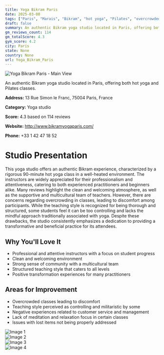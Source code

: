 ```yaml
---
title: Yoga Bikram Paris
date: 2025-03-08
tags: ["Paris", "Marais", "Bikram", "hot yoga", "Pilates", "overcrowded", "professional", "Paris"]  
draft: false
summary: An authentic Bikram yoga studio located in Paris, offering both hot yoga and Pilates classes.
gm_reviews_count: 114
gm_totalScore: 4.3
gym_score: 4.2
city: Paris
state: None
country: None
url: Yoga_Bikram_Paris
---
```


<div className="aspect-[16/9] relative my-8">
  <img 
    src="https://lh5.googleusercontent.com/p/AF1QipNJ5FMqjA6IETFo2cLiUV1ZKRyCLpyAlPO0Z7Yi=w1920-h1080-k-no"
    alt="Yoga Bikram Paris - Main View"
    className="object-cover absolute inset-0 w-full h-full rounded-lg"
  />
</div>

An authentic Bikram yoga studio located in Paris, offering both hot yoga and Pilates classes.

**Address:** 13 Rue Simon le Franc, 75004 Paris, France

**Category:** Yoga studio

**Score:** 4.3 based on 114 reviews

**Website:** http://www.bikramyogaparis.com/

**Phone:** +33 1 42 47 18 52

# Studio Presentation

This yoga studio offers an authentic Bikram experience, characterized by a rigorous 90-minute hot yoga class in a well-heated environment. The instructors are widely appreciated for their professionalism and attentiveness, catering to both experienced practitioners and beginners alike. Many reviews highlight the clean and welcoming atmosphere, as well as the supportive and multicultural team of teachers. However, there are concerns regarding overcrowding in classes, leading to discomfort among participants. While the teaching style is recognized for being thorough and structured, some students feel it can be too controlling and lacks the mindful approach traditionally associated with yoga. Despite these drawbacks, the studio consistently emphasizes a dedication to providing a transformative and beneficial practice for its attendees.

## Why You'll Love It

- Professional and attentive instructors with a focus on student progress
- Clean and welcoming environment
- Strong sense of community with a multicultural team
- Structured teaching style that caters to all levels
- Positive transformation experiences for many practitioners

## Areas for Improvement

- Overcrowded classes leading to discomfort
- Teaching style perceived as controlling and militaristic by some
- Negative experiences related to customer service and management
- Lack of meditation and relaxation focus in certain classes
- Issues with lost items not being properly addressed

<div className="grid grid-cols-1 xl:grid-cols-2 gap-4 my-8">
<div className="aspect-[4/3] relative"><img src="https://lh5.googleusercontent.com/p/AF1QipPR9riWbq1dGF9TwKtfoHTFBmcg4i7kOlyJP6RF=w1920-h1080-k-no" alt="Image 1" className="object-cover absolute inset-0 w-full h-full rounded-lg" /></div>
<div className="aspect-[4/3] relative"><img src="https://lh5.googleusercontent.com/p/AF1QipOVVW1GItmQHAkGpURovwXYqveyN49v6SBAjjY8=w1920-h1080-k-no" alt="Image 2" className="object-cover absolute inset-0 w-full h-full rounded-lg" /></div>
<div className="aspect-[4/3] relative"><img src="https://lh5.googleusercontent.com/p/AF1QipNdd-TYQFDnmUKsYHA1ieU_wgyG3iVKlwAjDLB9=w1920-h1080-k-no" alt="Image 3" className="object-cover absolute inset-0 w-full h-full rounded-lg" /></div>
<div className="aspect-[4/3] relative"><img src="https://lh5.googleusercontent.com/p/AF1QipOyqvhUzaQ0jxnkppv22iCvihUfRC_-ppviqmIs=w1920-h1080-k-no" alt="Image 4" className="object-cover absolute inset-0 w-full h-full rounded-lg" /></div>
</div>